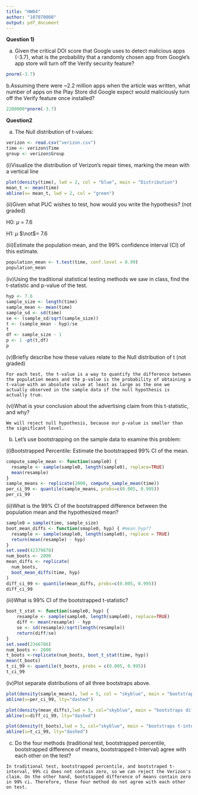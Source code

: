 ```yaml
---
title: "HW04"
author: "107070008"
output: pdf_document
---
```


**Question 1)**

a. Given the critical DOI score that Google uses to detect malicious apps (-3.7), what is the probability that a randomly chosen app from Google’s app store will turn off the Verify security feature?
```r
pnorm(-3.7)
```

b.Assuming there were ~2.2 million apps when the article was written, what number of apps on the Play Store did Google expect would maliciously turn off the Verify feature once installed?
```r
2200000*pnorm(-3.7)
```

**Question2**

a. The Null distribution of t-values:
```r
verizon <- read.csv("verizon.csv")
time <- verizon$Time
group <- verizon$Group
```

(i)Visualize the distribution of Verizon’s repair times, marking the mean with a vertical line
```r
plot(density(time), lwd = 2, col = "blue", main = "Distribution")
mean_t <- mean(time)
abline(v= mean_t, lwd = 2, col = "green")
```

(ii)Given what PUC wishes to test, how would you write the hypothesis? (not graded)

H0: $\mu$ = 7.6

H1: $\mu$ $\not$= 7.6


(iii)Estimate the population mean, and the 99% confidence interval (CI) of this estimate.
```r
population_mean <- t.test(time, conf.level = 0.99)
population_mean
```

(iv)Using the traditional statistical testing methods we saw in class, find the t-statistic and p-value of the test.
```r
hyp <- 7.6
sample_size <- length(time)
sample_mean <- mean(time)
sample_sd <- sd(time)
se <- (sample_sd/sqrt(sample_size))
t <- (sample_mean - hyp)/se
t
df <- sample_size - 1
p <- 1 -pt(t,df)
p
```

(v)Briefly describe how these values relate to the Null distribution of t (not graded)

`For each test, the t-value is a way to quantify the difference between the population means and the p-value is the probability of obtaining a t-value with an absolute value at least as large as the one we actually observed in the sample data if the null hypothesis is actually true.`

(vi)What is your conclusion about the advertising claim from this t-statistic, and why?

`We will reject null hypothesis, because our p-value is smaller than the significant level.`

b. Let’s use bootstrapping on the sample data to examine this problem:

(i)Bootstrapped Percentile: Estimate the bootstrapped 99% CI of the mean.
```r
compute_sample_mean <- function(sample0) {
  resample <- sample(sample0, length(sample0), replace=TRUE)
  mean(resample)
}
sample_means <- replicate(2000, compute_sample_mean(time))
per_ci_99 <- quantile(sample_means, probs=c(0.005, 0.995))
per_ci_99
```

(ii)What is the 99% CI of the bootstrapped difference between the population mean and the hypothesized mean?
```r
sample0 = sample(time, sample_size)
boot_mean_diffs <- function(smaple0, hyp) { #mean_hyp??
  resample <- sample(smaple0, length(sample0), replace = TRUE)
  return(mean(resample) - hyp)
}
set.seed(42379878)
num_boots <- 2000
mean_diffs <- replicate(
  num_boots,
  boot_mean_diffs(time, hyp)
)
diff_ci_99 <- quantile(mean_diffs, probs=c(0.005, 0.995))
diff_ci_99
```

(iii)What is 99% CI of the bootstrapped t-statistic?
```r
boot_t_stat <- function(sample0, hyp) {
    resample <- sample(sample0, length(sample0), replace=TRUE)
    diff <- mean(resample) - hyp
    se <- sd(resample)/sqrt(length(resample))
    return(diff/se)
}
set.seed(2346786)
num_boots <- 2000
t_boots <-replicate(num_boots, boot_t_stat(time, hyp))
mean(t_boots)
t_ci_99 <- quantile(t_boots, probs = c(0.005, 0.995))
t_ci_99 
```

(iv)Plot separate distributions of all three bootstraps above.
```r
plot(density(sample_means), lwd = 5, col = "skyblue", main = "bootstraps percentile")
abline(v=per_ci_99, lty="dashed")

plot(density(mean_diffs),lwd = 5, col="skyblue", main = "bootstraps difference of means")
abline(v=diff_ci_99, lty="dashed")

plot(density(t_boots),lwd = 5, col="skyblue", main = "bootstraps t-interval")
abline(v=t_ci_99, lty="dashed")

```

c. Do the four methods (traditional test, bootstrapped percentile, bootstrapped difference of means, bootstrapped t-Interval) agree with each other on the test?

`In traditional test, bootstrapped percentile, and bootstraped t-interval, 99% ci does not contain zero, so we can reject the Verizon's claim. On the other hand, bootstapped difference of means contain zero in 99% ci. Therefore, those four method do not agree with each other on test.
`



